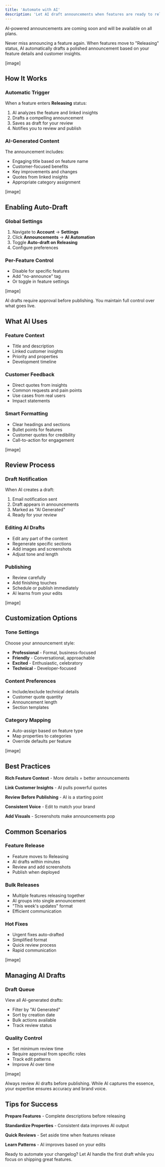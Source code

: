 ```yaml
---
title: 'Automate with AI'
description: 'Let AI draft announcements when features are ready to release'
---
```


<Note>
AI-powered announcements are coming soon and will be available on all plans.
</Note>

Never miss announcing a feature again. When features move to "Releasing" status, AI automatically drafts a polished announcement based on your feature details and customer insights.

[image]

## How It Works

### Automatic Trigger
When a feature enters **Releasing** status:
1. AI analyzes the feature and linked insights
2. Drafts a compelling announcement
3. Saves as draft for your review
4. Notifies you to review and publish

### AI-Generated Content
The announcement includes:
- Engaging title based on feature name
- Customer-focused benefits
- Key improvements and changes
- Quotes from linked insights
- Appropriate category assignment

[image]

## Enabling Auto-Draft

### Global Settings
1. Navigate to **Account** → **Settings**
2. Click **Announcements** → **AI Automation**
3. Toggle **Auto-draft on Releasing**
4. Configure preferences

### Per-Feature Control
- Disable for specific features
- Add "no-announce" tag
- Or toggle in feature settings

[image]

<Info>
AI drafts require approval before publishing. You maintain full control over what goes live.
</Info>

## What AI Uses

### Feature Context
- Title and description
- Linked customer insights
- Priority and properties
- Development timeline

### Customer Feedback
- Direct quotes from insights
- Common requests and pain points
- Use cases from real users
- Impact statements

### Smart Formatting
- Clear headings and sections
- Bullet points for features
- Customer quotes for credibility
- Call-to-action for engagement

[image]

## Review Process

### Draft Notification
When AI creates a draft:
1. Email notification sent
2. Draft appears in announcements
3. Marked as "AI Generated"
4. Ready for your review

### Editing AI Drafts
- Edit any part of the content
- Regenerate specific sections
- Add images and screenshots
- Adjust tone and length

### Publishing
- Review carefully
- Add finishing touches
- Schedule or publish immediately
- AI learns from your edits

[image]

## Customization Options

### Tone Settings
Choose your announcement style:
- **Professional** - Formal, business-focused
- **Friendly** - Conversational, approachable
- **Excited** - Enthusiastic, celebratory
- **Technical** - Developer-focused

### Content Preferences
- Include/exclude technical details
- Customer quote quantity
- Announcement length
- Section templates

### Category Mapping
- Auto-assign based on feature type
- Map properties to categories
- Override defaults per feature

[image]

## Best Practices

**Rich Feature Context** - More details = better announcements

**Link Customer Insights** - AI pulls powerful quotes

**Review Before Publishing** - AI is a starting point

**Consistent Voice** - Edit to match your brand

**Add Visuals** - Screenshots make announcements pop

## Common Scenarios

### Feature Release
- Feature moves to Releasing
- AI drafts within minutes
- Review and add screenshots
- Publish when deployed

### Bulk Releases
- Multiple features releasing together
- AI groups into single announcement
- "This week's updates" format
- Efficient communication

### Hot Fixes
- Urgent fixes auto-drafted
- Simplified format
- Quick review process
- Rapid communication

[image]

## Managing AI Drafts

### Draft Queue
View all AI-generated drafts:
- Filter by "AI Generated"
- Sort by creation date
- Bulk actions available
- Track review status

### Quality Control
- Set minimum review time
- Require approval from specific roles
- Track edit patterns
- Improve AI over time

[image]

<Warning>
Always review AI drafts before publishing. While AI captures the essence, your expertise ensures accuracy and brand voice.
</Warning>

## Tips for Success

**Prepare Features** - Complete descriptions before releasing

**Standardize Properties** - Consistent data improves AI output

**Quick Reviews** - Set aside time when features release

**Learn Patterns** - AI improves based on your edits

Ready to automate your changelog? Let AI handle the first draft while you focus on shipping great features.